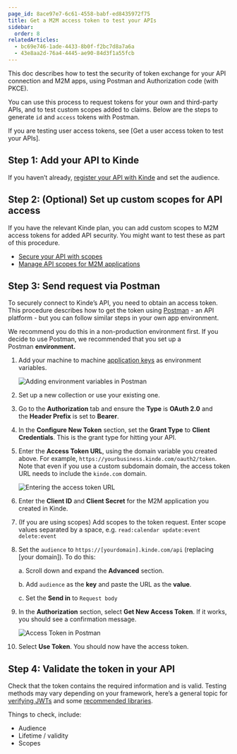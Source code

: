 ```yaml
---
page_id: 8ace97e7-6c61-4558-babf-ed8435972f75
title: Get a M2M access token to test your APIs
sidebar:
  order: 8
relatedArticles:
  - bc69e746-1ade-4433-8b0f-f2bc7d8a7a6a
  - 43e8aa2d-76a4-4445-ae90-84d3f1a55fcb
---
```


This doc describes how to test the security of token exchange for your API connection and M2M apps, using Postman and Authorization code (with PKCE).

You can use this process to request tokens for your own and third-party APIs, and to test custom scopes added to claims. Below are the steps to generate `id` and `access` tokens with Postman.

If you are testing user access tokens, see [Get a user access token to test your APIs].

## Step 1: Add your API to Kinde

If you haven’t already, [register your API with Kinde](/developer-tools/your-apis/register-manage-apis/) and set the audience.

## Step 2: (Optional) Set up custom scopes for API access

If you have the relevant Kinde plan, you can add custom scopes to M2M access tokens for added API security. You might want to test these as part of this procedure.

- [Secure your API with scopes](/developer-tools/your-apis/custom-api-scopes/)
- [Manage API scopes for M2M applications](/developer-tools/your-apis/api-scopes-m2m-applications/)

## Step 3: Send request via Postman

To securely connect to Kinde’s API, you need to obtain an access token. This procedure describes how to get the token using [Postman](https://www.postman.com/) - an API platform - but you can follow similar steps in your own app environment.

We recommend you do this in a non-production environment first. If you decide to use Postman, we recommended that you set up a Postman **environment.**

1. Add your machine to machine [application keys](/get-started/connect/getting-app-keys/) as environment variables.

   ![Adding environment variables in Postman](https://imagedelivery.net/skPPZTHzSlcslvHjesZQcQ/69800dc4-2d22-468c-4300-71e4b4ee8b00/public)

2. Set up a new collection or use your existing one.
3. Go to the **Authorization** tab and ensure the **Type** is **OAuth 2.0** and the **Header Prefix** is set to **Bearer**.
4. In the **Configure New Token** section, set the **Grant Type** to **Client Credentials**. This is the grant type for hitting your API.
5. Enter the **Access Token URL**, using the domain variable you created above. For example, `https://yourbusiness.kinde.com/oauth2/token`. Note that even if you use a custom subdomain domain, the access token URL needs to include the `kinde.com` domain.

   ![Entering the access token URL](https://imagedelivery.net/skPPZTHzSlcslvHjesZQcQ/8149baf6-e3b7-406d-7447-390fe4bc2100/public)

6. Enter the **Client ID** and **Client Secret** for the M2M application you created in Kinde.
7. (If you are using scopes) Add scopes to the token request. Enter scope values separated by a space, e.g. `read:calendar update:event delete:event`
8. Set the `audience` to `https://[yourdomain].kinde.com/api` (replacing [your domain]). To do this:

    a. Scroll down and expand the **Advanced** section. 
    
    b. Add `audience` as the **key** and paste the URL as the **value**.
    
    c. Set the **Send in** to `Request body`

9. In the **Authorization** section, select **Get New Access Token**. If it works, you should see a confirmation message.

   ![Access Token in Postman](https://imagedelivery.net/skPPZTHzSlcslvHjesZQcQ/b736bc91-3f30-4d48-62c6-37f131e88300/public)

10. Select **Use Token**. You should now have the access token.

## Step 4: Validate the token in your API

Check that the token contains the required information and is valid. Testing methods may vary depending on your framework, here’s a general topic for [verifying JWTs](/build/tokens/verifying-json-web-tokens/) and some [recommended libraries](https://openid.net/developers/jwt-jws-jwe-jwk-and-jwa-implementations/).

Things to check, include:

- Audience
- Lifetime / validity
- Scopes
